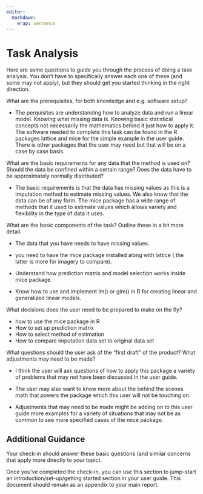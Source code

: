 ```yaml
---
editor: 
  markdown: 
    wrap: sentence
---
```


# Task Analysis {.appendix}

Here are some questions to guide you through the process of doing a task analysis.
You don't have to specifically answer each one of these (and some may not apply), but they should get you started thinking in the right direction.

What are the prerequisites, for both knowledge and e.g. software setup?

-   The perquisites are understanding how to analyze data and run a linear model. Knowing what missing data is. Knowing basic statistical concepts not necessarily the mathematics behind it just how to apply it. The software needed to complete this task can be found in the R packages lattice and mice for the simple example in the user guide. There is other packages that the user may need but that will be on a case by case basis.

What are the basic requirements for any data that the method is used on?
Should the data be confined within a certain range?
Does the data have to be approximately normally distributed?

-   The basic requirements is that the data has missing values as this is a imputation method to estimate missing values. We also know that the data can be of any form. The mice package has a wide range of methods that it used to estimate values which allows variety and flexibility in the type of data it uses.

What are the basic components of the task?
Outline these in a bit more detail.

-   The data that you have needs to have missing values.

-   you need to have the mice package installed along with lattice ( the latter is more for imagery to compare).

-   Understand how prediction matrix and model selection works inside mice package.

-   Know how to use and implement lm() or glm() in R for creating linear and generalized linear models.

What decisions does the user need to be prepared to make on the fly?

-   how to use the mice package in R
-   How to set up prediction matrix
-   How to select method of estimation
-   How to compare imputation data set to original data set

What questions should the user ask of the "first draft" of the product?
What adjustments may need to be made?

-   I think the user will ask questions of how to apply this package a variety of problems that may not have been discussed in the user guide.

-   The user may also want to know more about the behind the scenes math that powers the package which this user will not be touching on.

-   Adjustments that may need to be made might be adding on to this user guide more examples for a variety of situations that may not be as common to see more specified cases of the mice package.

## Additional Guidance

Your check-in should answer these basic questions (and similar concerns that apply more directly to your topic).

Once you've completed the check-in, you can use this section to jump-start an introduction/set-up/getting started section in your user guide.
This document should remain as an appendix to your main report.
